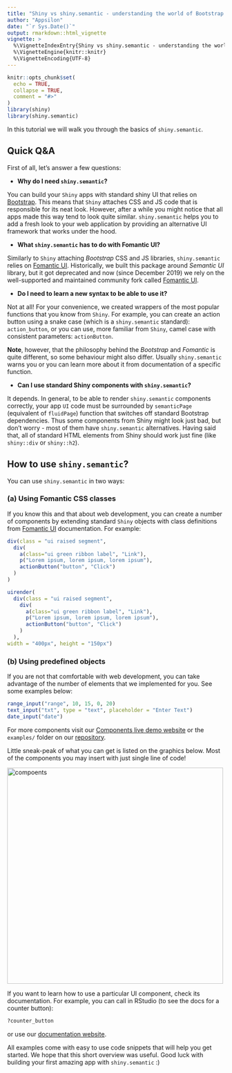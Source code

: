 ```yaml
---
title: "Shiny vs shiny.semantic - understanding the world of Bootstrap and FomanticUI"
author: "Appsilon"
date: "`r Sys.Date()`"
output: rmarkdown::html_vignette
vignette: >
  %\VignetteIndexEntry{Shiny vs shiny.semantic - understanding the world of Bootstrap and FomanticUI}
  %\VignetteEngine{knitr::knitr}
  %\VignetteEncoding{UTF-8}
---
```


```r
knitr::opts_chunk$set(
  echo = TRUE,
  collapse = TRUE,
  comment = "#>"
)
library(shiny)
library(shiny.semantic)
```


In this tutorial we will walk you through the basics of `shiny.semantic`. 

## Quick Q&A

First of all, let's answer a few questions:

- **Why do I need `shiny.semantic`?**

You can build your `Shiny` apps with standard shiny UI that relies on [Bootstrap](https://getbootstrap.com/).
This means that `Shiny` attaches CSS and JS code that is responsible for its neat look.
However, after a while you might notice that all apps made this way tend to look quite similar.
`shiny.semantic` helps you to add a fresh look to your web application by providing an alternative
UI framework that works under the hood.

- **What `shiny.semantic` has to do with Fomantic UI?**

Similarly to `Shiny` attaching *Bootstrap* CSS and JS libraries, `shiny.semantic` relies on
[Fomantic UI](fomantic-ui.com/). Historically, we built this package around *Semantic UI*
library, but it got deprecated and now (since December 2019) we rely on the well-supported
and maintained community fork called [Fomantic UI](fomantic-ui.com/).

- **Do I need to learn a new syntax to be able to use it?**

Not at all! For your convenience, we created wrappers of the most popular functions
that you know from `Shiny`. For example, you can create an action button using a
snake case (which is a `shiny.semantic` standard): `action_button`, or
you can use, more familiar from `Shiny`, camel case with consistent parameters: `actionButton`.

**Note**, however, that the philosophy behind the *Bootstrap* and *Fomantic* is quite
different, so some behaviour might also differ. Usually `shiny.semantic` warns you or you
can learn more about it from documentation of a specific function.

- **Can I use standard Shiny components with `shiny.semantic`?**

It depends. In general, to be able to render `shiny.semantic` components correctly,
your app `UI` code must be surrounded by `semanticPage` (equivalent of `fluidPage`)
function that switches off standard Bootstrap dependencies. Thus some components from
Shiny might look just bad, but don't worry - most of them have `shiny.semantic` alternatives.
Having said that, all of standard HTML elements from Shiny should work just fine
(like `shiny::div` or `shiny::h2`).



## How to use `shiny.semantic`?

You can use `shiny.semantic` in two ways:

### (a) Using Fomantic CSS classes

If you know this and that about web development, you can create a number of components
by extending standard `Shiny` objects with class definitions from [Fomantic UI](fomantic-ui.com/)
documentation. For example:

```r
div(class = "ui raised segment",
  div(
    a(class="ui green ribbon label", "Link"),
    p("Lorem ipsum, lorem ipsum, lorem ipsum"),
    actionButton("button", "Click")
  )
)
```

```r
uirender(
  div(class = "ui raised segment",
    div(
      a(class="ui green ribbon label", "Link"),
      p("Lorem ipsum, lorem ipsum, lorem ipsum"),
      actionButton("button", "Click")
    )
  ),
width = "400px", height = "150px")
```


### (b) Using predefined objects

If you are not that comfortable with web development, you can take advantage of the 
number of elements that we implemented for you. See some examples below:

```r
range_input("range", 10, 15, 0, 20)
text_input("txt", type = "text", placeholder = "Enter Text")
date_input("date")
```

For more components visit our [Components live demo website](https://demo.appsilon.ai/semantic/)
or the `examples/` folder on our [repository](https://github.com/Appsilon/shiny.semantic/).

Little sneak-peak of what you can get is listed on the graphics below. Most of the components
you may insert with just single line of code!

<img src="https://raw.githubusercontent.com/Appsilon/shiny.semantic/develop/man/figures/semantic_components.png" alt="compoents" width="500"/>

If you want to learn how to use a particular UI component, check its documentation. For example, you can call in RStudio (to see the docs for a counter button):

```r
?counter_button
```

or use our [documentation website](https://appsilon.github.io/shiny.semantic/).

All examples come with easy to use code snippets that will help you get started.
We hope that this short overview was useful. Good luck with building your first amazing
app with `shiny.semantic` :)
